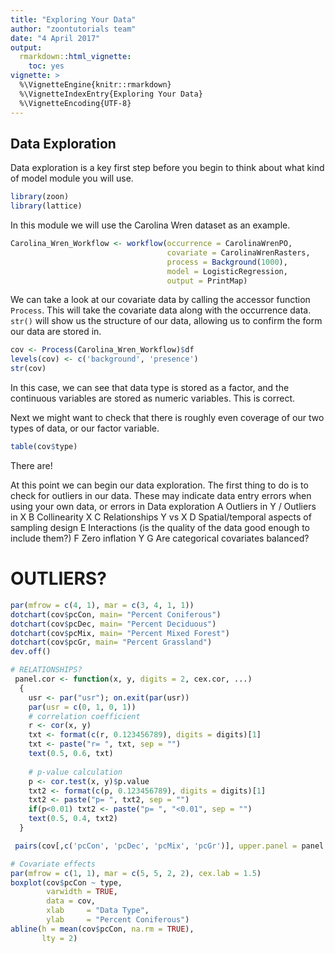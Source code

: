 ```yaml
---
title: "Exploring Your Data"
author: "zoontutorials team"
date: "4 April 2017"
output:
  rmarkdown::html_vignette:
    toc: yes
vignette: >
  %\VignetteEngine{knitr::rmarkdown}
  %\VignetteIndexEntry{Exploring Your Data}
  %\VignetteEncoding{UTF-8}
---
```


## Data Exploration
Data exploration is a key first step before you begin to think about what kind of model module you will use. 

```r
library(zoon)
library(lattice)
```

In this module we will use the Carolina Wren dataset as an example. 
```r
Carolina_Wren_Workflow <- workflow(occurrence = CarolinaWrenPO,
                                   covariate = CarolinaWrenRasters,
                                   process = Background(1000),
                                   model = LogisticRegression,
                                   output = PrintMap)
```

We can take a look at our covariate data by calling the accessor function `Process`. This will take the covariate data along with the occurrence data. `str()` will show us the structure of our data, allowing us to confirm the form our data are stored in. 
```r
cov <- Process(Carolina_Wren_Workflow)$df
levels(cov) <- c('background', 'presence')
str(cov)
```
In this case, we can see that data type is stored as a factor, and the continuous variables are stored as numeric variables. This is correct. 

Next we might want to check that there is roughly even coverage of our two types of data, or our factor variable. 
```r
table(cov$type)
```
There are!

At this point we can begin our data exploration. The first thing to do is to check for outliers in our data. These may indicate data entry errors when using your own data, or errors in 
Data exploration
A Outliers in Y / Outliers in X
B Collinearity X
C Relationships Y vs X
D Spatial/temporal aspects of sampling design 
E Interactions (is the quality of the data good enough to
                 include them?)
F Zero inflation Y
G Are categorical covariates balanced?

# OUTLIERS?
```r
par(mfrow = c(4, 1), mar = c(3, 4, 1, 1))
dotchart(cov$pcCon, main= "Percent Coniferous")
dotchart(cov$pcDec, main= "Percent Deciduous")
dotchart(cov$pcMix, main= "Percent Mixed Forest")
dotchart(cov$pcGr, main= "Percent Grassland")
dev.off()
```

```r
# RELATIONSHIPS?
 panel.cor <- function(x, y, digits = 2, cex.cor, ...)
  {
    usr <- par("usr"); on.exit(par(usr))
    par(usr = c(0, 1, 0, 1))
    # correlation coefficient
    r <- cor(x, y)
    txt <- format(c(r, 0.123456789), digits = digits)[1]
    txt <- paste("r= ", txt, sep = "")
    text(0.5, 0.6, txt)
    
    # p-value calculation
    p <- cor.test(x, y)$p.value
    txt2 <- format(c(p, 0.123456789), digits = digits)[1]
    txt2 <- paste("p= ", txt2, sep = "")
    if(p<0.01) txt2 <- paste("p= ", "<0.01", sep = "")
    text(0.5, 0.4, txt2)
  }

 pairs(cov[,c('pcCon', 'pcDec', 'pcMix', 'pcGr')], upper.panel = panel.cor)
```

```r
# Covariate effects
par(mfrow = c(1, 1), mar = c(5, 5, 2, 2), cex.lab = 1.5)
boxplot(cov$pcCon ~ type,
        varwidth = TRUE,
        data = cov,
        xlab     = "Data Type",
        ylab     = "Percent Coniferous")
abline(h = mean(cov$pcCon, na.rm = TRUE),
       lty = 2)
```


